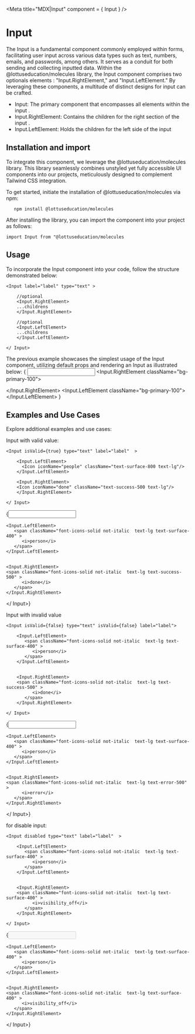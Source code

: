 

<Meta title="MDX|Input" component = { Input } />

# Input 

The Input  is a fundamental component commonly employed within forms,
 facilitating user input across various data types such as text, numbers, emails, and passwords, among others.
  It serves as a conduit for both sending and collecting inputted data. Within the @lottuseducation/molecules library, 
  the Input  component comprises two optionals elements : "Input.RightElement," and
   "Input.LeftElement." By leveraging these components, a multitude of distinct designs for input  can be crafted.
   
- Input: The primary component that encompasses all elements within the input .
- Input.RightElement: Contains the children for the right section of the input .
- Input.LeftElement: Holds the children for the left side of the input 

## Installation and import


To integrate this component, we leverage the @lottuseducation/molecules library. This library seamlessly combines unstyled yet fully accessible UI components into our projects, meticulously designed to complement Tailwind CSS integration.

To get started, initiate the installation of @lottuseducation/molecules via npm:

```
   npm install @lottuseducation/molecules

```


After installing the library, you can import the component into your project as follows:

`import Input from "@lottuseducation/molecules`
 

## Usage


To incorporate the Input  component into your code, follow the structure demonstrated below:

```
<Input label="label" type="text" >

    //optional
    <Input.RightElement>
    ...childrens
    </Input.RightElement>

    //optional
    <Input.LeftElement>
    ...childrens
    </Input.LeftElement>

</ Input>

```
The previous example showcases the simplest usage of the Input component, utilizing default props and rendering an Input as illustrated below:
{
      <Input label = "label" type = "text" id="neutral-input">
         <Input.RightElement className="bg-primary-100"> <div className='w-3 h-4'></div> </Input.RightElement> 
         <Input.LeftElement className="bg-primary-100"><div className='w-3 h-4'></div> </Input.LeftElement>
      </Input>
               }

## Examples and Use Cases

Explore additional examples and use cases:

Input  with valid value:

```
<Input isValid={true} type="text" label="label"  >
    
    <Input.LeftElement>
      <Icon iconName="people" className="text-surface-800 text-lg"/> 
    </Input.LeftElement>

    <Input.RightElement>
    <Icon iconName="done" className="text-success-500 text-lg"/> 
    </Input.RightElement>

</ Input>
```
{<Input isValid={true} type="text"  label="label" id="valid-input" >
    
    <Input.LeftElement>
       <span className="font-icons-solid not-italic  text-lg text-surface-400" >
          <i>person</i>
       </span>
    </Input.LeftElement>

    
    <Input.RightElement>
    <span className="font-icons-solid not-italic  text-lg text-success-500" >
          <i>done</i>
       </span>
    </Input.RightElement>

</ Input>}


Input  with invalid value

```
<Input isValid={false} type="text" isValid={false} label="label">
    
    <Input.LeftElement>
       <span className="font-icons-solid not-italic  text-lg text-surface-400" >
          <i>person</i>
       </span>
    </Input.LeftElement>

    
    <Input.RightElement>
    <span className="font-icons-solid not-italic  text-lg text-success-500" >
          <i>done</i>
       </span>
    </Input.RightElement>

</ Input>
```

{<Input isValid={false} type="text" label="label" id="invelid-input" >
    
    <Input.LeftElement>
       <span className="font-icons-solid not-italic  text-lg text-surface-400" >
          <i>person</i>
       </span>
    </Input.LeftElement>

    
    <Input.RightElement>
    <span className="font-icons-solid not-italic  text-lg text-error-500" >
          <i>error</i>
       </span>
    </Input.RightElement>

</ Input>}

for disable input:

```
<Input disabled type="text" label="label"  >
    
    <Input.LeftElement>
       <span className="font-icons-solid not-italic  text-lg text-surface-400" >
          <i>person</i>
       </span>
    </Input.LeftElement>

    
    <Input.RightElement>
    <span className="font-icons-solid not-italic  text-lg text-surface-400" >
          <i>visibility_off</i>
       </span>
    </Input.RightElement>

</ Input>
```

{<Input disabled type="text" label="label" id="disabled-input"  >
    
    <Input.LeftElement>
       <span className="font-icons-solid not-italic  text-lg text-surface-400" >
          <i>person</i>
       </span>
    </Input.LeftElement>

    
    <Input.RightElement>
    <span className="font-icons-solid not-italic  text-lg text-surface-400" >
          <i>visibility_off</i>
       </span>
    </Input.RightElement>

</ Input>} 